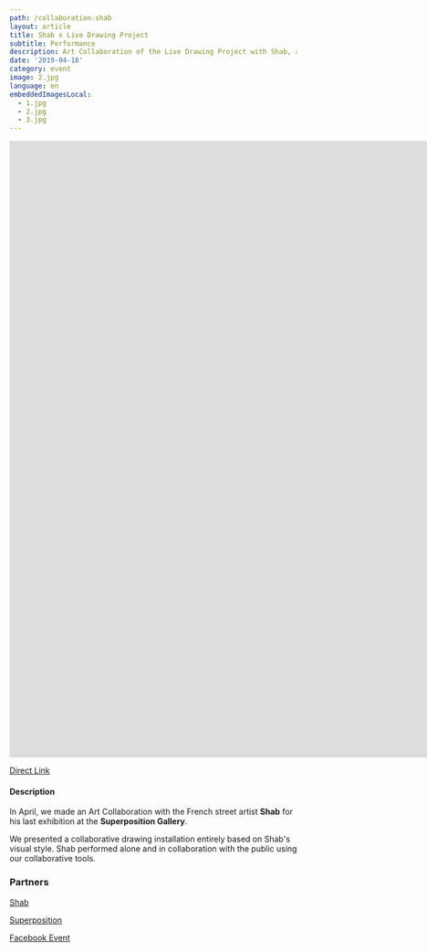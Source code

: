 ```yaml
---
path: /collaboration-shab
layout: article
title: Shab x Live Drawing Project
subtitle: Performance
description: Art Collaboration of the Live Drawing Project with Shab, a French street artist, at the Sitio by Superposition, Lyon, France
date: '2019-04-18'
category: event
image: 2.jpg
language: en
embeddedImagesLocal:
  - 1.jpg
  - 2.jpg
  - 3.jpg
---
```


<iframe src="https://player.vimeo.com/video/335872657" frameborder="0" allowfullscreen width="1920" height="1080"></iframe>

[Direct Link](//vimeo.com/335872657)

#### Description

In April, we made an Art Collaboration with the French street artist **Shab** for his last exhibition at the **Superposition Gallery**.

We presented a collaborative drawing installation entirely based on Shab's visual style. Shab performed alone and in collaboration with the public using our collaborative tools.

<ImageGrid props={props}/>

### Partners

[Shab](//www.shab-c.com/)

[Superposition](//superposition-lyon.com)

[Facebook Event](//www.facebook.com/events/592231084520436/)

